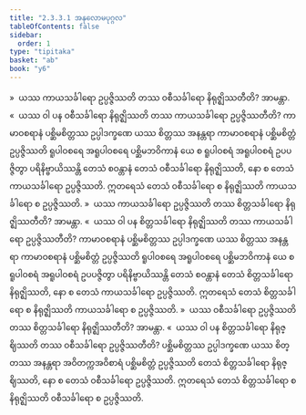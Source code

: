 ```yaml
---
title: "2.3.3.1 အနုလောမပုဂ္ဂလ"
tableOfContents: false
sidebar:
  order: 1
type: "tipitaka"
basket: "ab"
book: "y6"
---
```



<DynamicBreadcrumb />

<Division number="137" book="y6" e="ch" v="34" p="45">

<Paragraph number="590" book="y6">
»  ယဿ ကာယသင်္ခါရော ဥပ္ပဇ္ဇိဿတိ တဿ ဝစီသင်္ခါရော နိရုဇ္ဈိဿတီတိ? အာမန္တာ.
</Paragraph>

<Paragraph number="591" book="y6">
«  ယဿ ဝါ ပန ဝစီသင်္ခါရော နိရုဇ္ဈိဿတိ တဿ ကာယသင်္ခါရော ဥပ္ပဇ္ဇိဿတီတိ?
</Paragraph>

<Paragraph number="592" book="y6">
ကာမာဝစရာနံ ပစ္ဆိမစိတ္တဿ ဥပ္ပါဒက္ခဏေ ယဿ စိတ္တဿ အနန္တရာ ကာမာဝစရာနံ ပစ္ဆိမစိတ္တံ ဥပ္ပဇ္ဇိဿတိ ရူပါဝစရေ အရူပါဝစရေ ပစ္ဆိမဘဝိကာနံ ယေ စ ရူပါဝစရံ အရူပါဝစရံ ဥပပဇ္ဇိတွာ ပရိနိဗ္ဗာယိဿန္တိ တေသံ စဝန္တာနံ တေသံ ဝစီသင်္ခါရော နိရုဇ္ဈိဿတိ, နော စ တေသံ ကာယသင်္ခါရော ဥပ္ပဇ္ဇိဿတိ. ဣတရေသံ တေသံ ဝစီသင်္ခါရော စ နိရုဇ္ဈိဿတိ ကာယသင်္ခါရော စ ဥပ္ပဇ္ဇိဿတိ.
</Paragraph>

<Paragraph number="593" book="y6">
»  ယဿ ကာယသင်္ခါရော ဥပ္ပဇ္ဇိဿတိ တဿ စိတ္တသင်္ခါရော နိရုဇ္ဈိဿတီတိ? အာမန္တာ.
</Paragraph>

<Paragraph number="594" book="y6">
«  ယဿ ဝါ ပန စိတ္တသင်္ခါရော နိရုဇ္ဈိဿတိ တဿ ကာယသင်္ခါရော ဥပ္ပဇ္ဇိဿတီတိ?
</Paragraph>

<Paragraph number="595" book="y6">
ကာမာဝစရာနံ ပစ္ဆိမစိတ္တဿ ဥပ္ပါဒက္ခဏေ ယဿ စိတ္တဿ အနန္တရာ ကာမာဝစရာနံ ပစ္ဆိမစိတ္တံ ဥပ္ပဇ္ဇိဿတိ ရူပါဝစရေ အရူပါဝစရေ ပစ္ဆိမဘဝိကာနံ ယေ စ ရူပါဝစရံ အရူပါဝစရံ ဥပပဇ္ဇိတွာ ပရိနိဗ္ဗာယိဿန္တိ တေသံ စဝန္တာနံ တေသံ စိတ္တသင်္ခါရော နိရုဇ္ဈိဿတိ, နော စ တေသံ ကာယသင်္ခါရော ဥပ္ပဇ္ဇိဿတိ. ဣတရေသံ တေသံ စိတ္တသင်္ခါရော စ နိရုဇ္ဈိဿတိ ကာယသင်္ခါရော စ ဥပ္ပဇ္ဇိဿတိ.
</Paragraph>

</Division>
<Division number="138" book="y6" e="ch" v="34" p="46">

<Paragraph number="596" book="y6">
»  ယဿ ဝစီသင်္ခါရော ဥပ္ပဇ္ဇိဿတိ တဿ စိတ္တသင်္ခါရော နိရုဇ္ဈိဿတီတိ? အာမန္တာ.
</Paragraph>

<Paragraph number="597" book="y6">
«  ယဿ ဝါ ပန စိတ္တသင်္ခါရော နိရုဇ္ဈိဿတိ တဿ ဝစီသင်္ခါရော ဥပ္ပဇ္ဇိဿတီတိ?
</Paragraph>

<Paragraph number="598" book="y6">
ပစ္ဆိမစိတ္တဿ ဥပ္ပါဒက္ခဏေ ယဿ စိတ္တဿ အနန္တရာ အဝိတက္ကအဝိစာရံ ပစ္ဆိမစိတ္တံ ဥပ္ပဇ္ဇိဿတိ တေသံ စိတ္တသင်္ခါရော နိရုဇ္ဈိဿတိ, နော စ တေသံ ဝစီသင်္ခါရော ဥပ္ပဇ္ဇိဿတိ. ဣတရေသံ တေသံ စိတ္တသင်္ခါရော စ နိရုဇ္ဈိဿတိ ဝစီသင်္ခါရော စ ဥပ္ပဇ္ဇိဿတိ.
</Paragraph>
</Division>